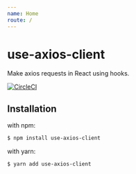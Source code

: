 ```yaml
---
name: Home
route: /
---
```


# use-axios-client

Make axios requests in React using hooks.

[![CircleCI](https://circleci.com/gh/angelle-sw/use-axios-client.svg?style=shield)](https://circleci.com/gh/angelle-sw/use-axios-client)

## Installation

with npm:

```sh
$ npm install use-axios-client
```

with yarn:

```sh
$ yarn add use-axios-client
```
